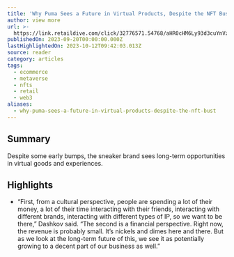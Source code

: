 ```yaml
---
title: 'Why Puma Sees a Future in Virtual Products, Despite the NFT Bust'
author: view more
url: >-
  https://link.retaildive.com/click/32776571.54768/aHR0cHM6Ly93d3cuYnVzaW5lc3NvZmZhc2hpb24uY29tL2FydGljbGVzL3RlY2hub2xvZ3kvd2h5LXB1bWEtc2Vlcy1hLWZ1dHVyZS1pbi12aXJ0dWFsLXByb2R1Y3RzLWRlc3BpdGUtdGhlLW5mdC1idXN0Lw/637e582e0821e0a3d7090092Be80f253f
publishedOn: 2023-09-20T00:00:00.000Z
lastHighlightedOn: 2023-10-12T09:42:03.013Z
source: reader
category: articles
tags:
  - ecommerce
  - metaverse
  - nfts
  - retail
  - web3
aliases:
  - why-puma-sees-a-future-in-virtual-products-despite-the-nft-bust
---
```

## Summary

Despite some early bumps, the sneaker brand sees long-term opportunities in virtual goods and experiences.

## Highlights
- “First, from a cultural perspective, people are spending a lot of their money, a lot of their time interacting with their friends, interacting with different brands, interacting with different types of IP, so we want to be there,” Dashkov said. “The second is a financial perspective. Right now, the revenue is probably small. It’s nickels and dimes here and there. But as we look at the long-term future of this, we see it as potentially growing to a decent part of our business as well.”
